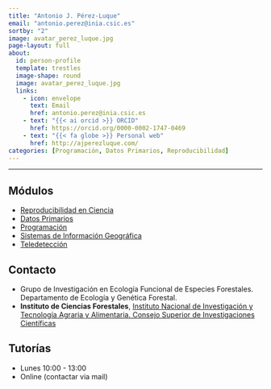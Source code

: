 ```yaml
---
title: "Antonio J. Pérez-Luque"
email: "antonio.perez@inia.csic.es"
sortby: "2"
image: avatar_perez_luque.jpg
page-layout: full
about: 
  id: person-profile
  template: trestles
  image-shape: round
  image: avatar_perez_luque.jpg
  links:
    - icon: envelope
      text: Email
      href: antonio.perez@inia.csic.es
    - text: "{{< ai orcid >}} ORCID"
      href: https://orcid.org/0000-0002-1747-0469
    - text: "{{< fa globe >}} Personal web"
      href: http://ajperezluque.com/
categories: [Programación, Datos Primarios, Reproducibilidad]
---
```

 
<hr>

:::{#person-profile}

## Módulos 
- [Reproducibilidad en Ciencia](../../modulos/reproducibilidad.qmd)
- [Datos Primarios](../../modulos/datos_primarios.qmd)
- [Programación](../../modulos/programacion.qmd)
- [Sistemas de Información Geográfica](../../modulos/sig.qmd)
- [Teledetección](../../modulos/teledeteccion.qmd)


## Contacto
- Grupo de Investigación en Ecología Funcional de Especies Forestales. Departamento de Ecología y Genética Forestal. 
- **Instituto de Ciencias Forestales**, [Instituto Nacional de Investigación y Tecnología Agraria y Alimentaria. Consejo Superior de Investigaciones Científicas](https://www.inia.es/)

## Tutorías 
- Lunes 10:00 - 13:00 
- Online (contactar via mail)
:::
